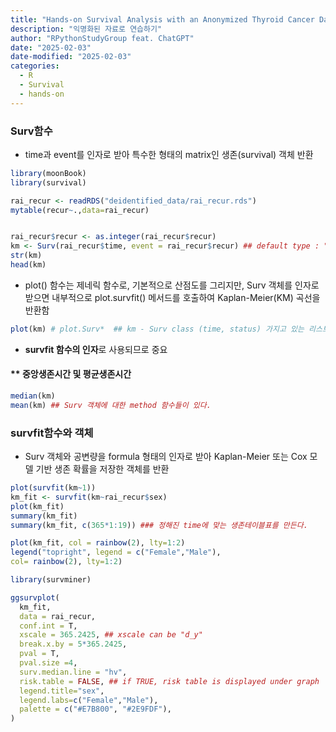 ```yaml
---
title: "Hands-on Survival Analysis with an Anonymized Thyroid Cancer Dataset"
description: "익명화된 자료로 연습하기"
author: "RPythonStudyGroup feat. ChatGPT"
date: "2025-02-03"
date-modified: "2025-02-03"
categories:
  - R
  - Survival
  - hands-on
---
```


### Surv함수
- time과 event를 인자로 받아 특수한 형태의 matrix인 생존(survival) 객체 반환

```r

library(moonBook)
library(survival)

rai_recur <- readRDS("deidentified_data/rai_recur.rds")
mytable(recur~.,data=rai_recur)


rai_recur$recur <- as.integer(rai_recur$recur)
km <- Surv(rai_recur$time, event = rai_recur$recur) ## default type : "right"
str(km)
head(km)
```

- plot() 함수는 제네릭 함수로, 기본적으로 산점도를 그리지만, Surv 객체를 인자로 받으면 내부적으로 plot.survfit() 메서드를 호출하여 Kaplan-Meier(KM) 곡선을 반환함
```r

plot(km) # plot.Surv*  ## km - Surv class (time, status) 가지고 있는 리스트
```

- **survfit 함수의 인자**로 사용되므로 중요

#### ** 중앙생존시간 및 평균생존시간

```r

median(km)
mean(km) ## Surv 객체에 대한 method 함수들이 있다.
```

### survfit함수와 객체
- Surv 객체와 공변량을 formula 형태의 인자로 받아 Kaplan-Meier 또는 Cox 모델 기반 생존 확률을 저장한 객체를 반환

```r

plot(survfit(km~1))
km_fit <- survfit(km~rai_recur$sex)
plot(km_fit)
summary(km_fit)
summary(km_fit, c(365*1:19)) ### 정해진 time에 맞는 생존테이블표를 만든다.

plot(km_fit, col = rainbow(2), lty=1:2)
legend("topright", legend = c("Female","Male"),
col= rainbow(2), lty=1:2)
```

```r

library(survminer)

ggsurvplot(
  km_fit, 
  data = rai_recur,
  conf.int = T, 
  xscale = 365.2425, ## xscale can be "d_y"
  break.x.by = 5*365.2425,
  pval = T, 
  pval.size =4, 
  surv.median.line = "hv",
  risk.table = FALSE, ## if TRUE, risk table is displayed under graph
  legend.title="sex", 
  legend.labs=c("Female","Male"),
  palette = c("#E7B800", "#2E9FDF"),
)
```